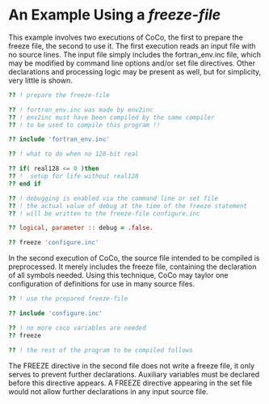# An Example Using a *freeze-file*

This example involves two executions of CoCo, the first to prepare the
freeze file, the second to use it. The first execution reads an input
file with no source lines. The input file simply includes the
fortran_env.inc file, which may be modified by command line options
and/or set file directives. Other declarations and processing logic
may be present as well, but for simplicity, very little is shown.

````fortran
?? ! prepare the freeze-file

?? ! fortran_env.inc was made by env2inc
?? ! env2inc must have been compiled by the same compiler
?? ! to be used to compile this program !!

?? include 'fortran_env.inc'

?? ! what to do when no 128-bit real

?? if( real128 <= 0 )then
?? !  setup for life without real128
?? end if

?? ! debugging is enabled via the command line or set file
?? ! the actual value of debug at the time of the freeze statement
?? ! will be written to the freeze-file configure.inc

?? logical, parameter :: debug = .false.

?? freeze 'configure.inc'
````

In the second execution of CoCo, the source file intended to be
compiled is preprocessed. It merely includes the freeze file,
containing the declaration of all symbols needed. Using this
technique, CoCo may taylor one configuration of definitions for use in
many source files.

````fortran
?? ! use the prepared freeze-file

?? include 'configure.inc'

?? ! no more coco variables are needed
?? freeze

?? ! the rest of the program to be compiled follows
````

The FREEZE directive in the second file does not write a freeze file,
it only serves to prevent further declarations. Auxiliary variables
must be declared before this directive appears. A FREEZE directive
appearing in the set file would not allow further declarations in any
input source file.
